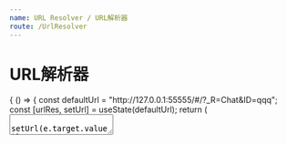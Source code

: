 ```yaml
---
name: URL Resolver / URL解析器
route: /UrlResolver
---
```



# URL解析器

<Playground>
  {
    () => {
      const defaultUrl = "http://127.0.0.1:55555/#/?_R=Chat&ID=qqq";
      const [urlRes, setUrl] = useState(defaultUrl);
      return (
        <div>
          <textarea
            className="form-control"
            defaultValue={defaultUrl}
            onChange={e => setUrl(e.target.value)} />
          <hr />
          <div>解析结果: {
            JSON.stringify(getUrlParams(null, urlRes))
          }</div>
        </div>
      )
    }
  }
</Playground>
